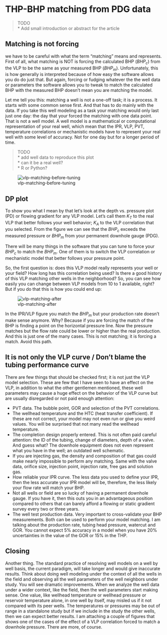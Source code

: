 # THP-BHP matching from PDG data

> TODO   
* Add small introduction or abstract for the article  

## Matching is not forcing

we have to be careful with what the term "matching" means and represents. First of all, what matching is NOT is forcing the calculated BHP ($BHP_c$) from the VLP to be the same as your measured BHP ($BHP_m$). Unfortunately, this is how generally is interpreted because of how easy the software allows you do do just that. But again, forcing or fudging whatever the the well data or parameters the software allows you to tweak to match the calculated BHP with the measured BHP doesn't mean you are matching the model.

Let me tell you this: matching a well is not a one-off task; it is a process. It starts with some common sense first. And that has to do mainly with the data. If you take this well modeling as a task your matching would only last just one day: the day that your forced the matching with one data point. That is not a well model. A well model is a mathematical or computational representation of your real well, which mean that the IPR, VLP, PVT, temperature correlations or mechanistic models have to represent your real well with some level of accuracy. Not for one day but for a longer period of time.

> TODO   
* add well data to reproduce this plot   
* can it be a real well?   
* R or Python?    

![vlp-matching-before-tuning](https://ci6.googleusercontent.com/proxy/_Vyn8Gp4JvZhQv4XVOv_go3VHng8lE4B1vgOXb3-TEPbUDw6Zg6oi2PATrXcsMcOWo6lFbLyA9KcFc9VV5S4lATupowkdjdFsXJr0ylxmYT0APC1tTkbk6ocfPCgouzU5E-laAlriVPVm3zY0HXzn2l8d6fKLZuCJYaIn8AqiZHancHsITe1yyjjsqrjDWQCIydv5Jt_NJQ1Bjsq8OKlIuYyBxTjvTP0lww=s0-d-e1-ft#https://s3.amazonaws.com/higherlogicdownload/SPE/Contacts/419352ea-aa53-41d8-8ceb-72c6bce74924/TinyMCE/kbYjGlFPR4WMMMxf0P9x_Vlp-matching-before.jpg)


## DP plot
To show you what I mean by that let's look at the depth vs. pressure plot (PD) or flowing gradient for any VLP model. Let's call them  $K_T$ to the real VLP that better follows your well behavior;  $K_A$ to the VLP correlation that you selected. From the figure we can see that the $BHP_c$ exceeds the measured pressure or $BHP_m$ from your permanent downhole gauge (PDG).

There will be many things in the software that you can tune to force your $BHP_c$ to match the $BHP_m$. One of them is to switch the VLP correlation or mechanistic model that better follows your pressure point.

So, the first question is: does this VLP model really represents your well or your field? How long has this correlation being used? Is there a good history of this VLP matching other wells in the neighborhood? So, you can see how easily you can change between VLP models from 10 to 1 available, right? But if you do that this is how you could end up:

![vlp-matching-after](https://ci3.googleusercontent.com/proxy/poegHsibYVTZQXf4FFSojqQCEdNEdlzFma_6CWJkdvkU5c_DnRItpAJdsTrxRsAPncgOgSHftwtDZBYl9mLpSZn1ISy8F-CSeuNq005mzWtLVfEbGz29Q7STgK60VR4H82vNEB5HIaBmWRngmjBmcf365w_7sHGF_FbKd6C9Dd6gVnhxvKf-Ds6A1txg2DCSoLPcHB12TXMoMeMy6PCNOg5-REs-WdPivQ=s0-d-e1-ft#https://s3.amazonaws.com/higherlogicdownload/SPE/Contacts/419352ea-aa53-41d8-8ceb-72c6bce74924/TinyMCE/xkatwig3TeyWdXefGXDn_vlp-matching-after.jpg)

In the IPR/VLP figure you match the $BHP_m$ but your production rate doesn't make sense anymore. Why? Because if you are forcing the match of the BHP is finding a point on the horizontal pressure line. Now the pressure matches but the flow rate could be lower or higher than the real production. And this is just one of the many cases. This is not matching; it is forcing a match. 
Avoid this path.


## It is not only the VLP curve / Don't blame the tubing performance curve
There are few things that should be checked first; it is not just the VLP model selection. These are few that I have seen to have an effect on the VLP, in addition to what the other gentlemen mentioned, these well parameters may cause a huge effect on the behavior of the VLP curve but are usually disregarded or not paid enough attention:

- PVT data. The bubble point, GOR and selection of the PVT correlations.
- The wellhead temperature and the HTC (heat transfer coefficient). If these are not correct, your model may not even run or give you weird values. You will be surprised that not many read the wellhead temperature.
- The completion design properly entered. This is not often paid careful attention: the ID of the tubing, change of diameters, depth of a valve. And guess what? The downhole equipment does not even represent what you have in the well; an outdated well schematic.
- If you are injecting gas, the density and composition of that gas could make nearly impossible to perform any matching. Same with the valve data, orifice size, injection point, injection rate, free gas and solution gas.
- How reliable your IPR curve. The less data you used to define your IPR, then the less accurate your IPR model will be, therefore, the less likely your flow rate will match your BHP.
- Not all wells or field are so lucky of having a permanent downhole gauge. If you have it, then this outs you in an advantageous position compared to others that can barely afford a flowing or static gradient survey every two or three years.
- The well test production data. Very important to cross-validate your BHP measurements. Both can be used to perform your model matching. I am talking about the production rate, tubing head pressure, watercut and GOR. You cannot expect 5% accuracy in a model when you have 20% uncertainties in the value of the GOR or 15% in the THP.


## Closing
Another thing. The standard practice of resolving well models on a well by well basis, the current paradigm, will take longer and would give inaccurate results. Think about doing well modeling under the context of all the wells in the field and observing all the well parameters of the well neighbors under study. You will see dramatic improvements. When we analyze the well data under a wider context, like the field, then the well parameters start making sense. One value, like wellhead temperature or wellhead pressure or reservoir temperature alone, in one well by itself, may misled us if it not compared with its peer wells. The temperatures or pressures may be out of range in a standalone study but if we include in the study the other wells, then we can expect better results.
I am attaching a couple of figures that shows one of the cases of the effect of a VLP correlation forced to match a downhole pressure. There are more, of course. 
